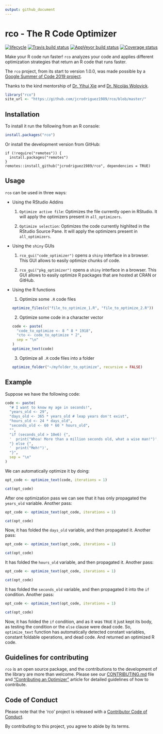 ```yaml
---
output: github_document
---
```


# rco - The R Code Optimizer

[![lifecycle](https://img.shields.io/badge/lifecycle-maturing-blue.svg)](https://www.tidyverse.org/lifecycle/#maturing)
[![Travis build status](https://travis-ci.org/jcrodriguez1989/rco.svg?branch=master)](https://travis-ci.org/jcrodriguez1989/rco)
[![AppVeyor build status](https://ci.appveyor.com/api/projects/status/github/jcrodriguez1989/rco?branch=master&svg=true)](https://ci.appveyor.com/project/jcrodriguez1989/rco)
[![Coverage status](https://codecov.io/gh/jcrodriguez1989/rco/branch/master/graph/badge.svg)](https://codecov.io/github/jcrodriguez1989/rco?branch=master)

Make your R code run faster!
`rco` analyzes your code and applies different optimization strategies that return an R code that runs faster.

The `rco` project, from its start to version 1.0.0, was made possible by a [Google Summer of Code 2019 project](https://summerofcode.withgoogle.com/archive/2019/projects/6300906386096128/).

Thanks to the kind mentorship of [Dr. Yihui Xie](https://yihui.name/en/) and [Dr. Nicolás Wolovick](https://cs.famaf.unc.edu.ar/~nicolasw/).

```r
library("rco")
site_url <- "https://github.com/jcrodriguez1989/rco/blob/master/"
```

## Installation

To install it run the following from an R console:

```r
install.packages("rco")
```

Or install the development version from GitHub:
```
if (!require("remotes")) {
  install.packages("remotes")
}
remotes::install_github("jcrodriguez1989/rco", dependencies = TRUE)
```

## Usage

`rco` can be used in three ways:

* Using the RStudio Addins

  1. `Optimize active file`: Optimizes the file currently open in RStudio. It will apply the optimizers present in `all_optimizers`.
  
  2. `Optimize selection`: Optimizes the code currently highlited in the RStudio Source Pane. It will apply the optimizers present in `all_optimizers`.

* Using the `shiny` GUIs

  1. `rco_gui("code_optimizer")` opens a `shiny` interface in a browser. This GUI allows to easily optimize chunks of code.
  
  2. `rco_gui("pkg_optimizer")` opens a `shiny` interface in a browser. This GUI allows to easily optimize R packages that are hosted at CRAN or GitHub.

* Using the R functions

  1. Optimize some `.R` code files
  
  ```r
  optimize_files(c("file_to_optimize_1.R", "file_to_optimize_2.R"))
  ```
  
  2. Optimize some code in a character vector
  
  ```r
  code <- paste(
    "code_to_optimize <- 8 ^ 8 * 1918",
    "cto <- code_to_optimize * 2",
    sep = "\n"
  )
  optimize_text(code)
  ```
  
  3. Optimize all `.R` code files into a folder
  
  ```r
  optimize_folder("~/myfolder_to_optimize", recursive = FALSE)
  ```
  

## Example

Suppose we have the following code:

```r
code <- paste(
  "# I want to know my age in seconds!",
  "years_old <- 29",
  "days_old <- 365 * years_old # leap years don't exist",
  "hours_old <- 24 * days_old",
  "seconds_old <- 60 * 60 * hours_old",
  "",
  "if (seconds_old > 10e6) {",
  '  print("Whoa! More than a million seconds old, what a wise man!")',
  "} else {",
  '  print("Meh!")',
  "}",
  sep = "\n"
)
```

We can automatically optimize it by doing:

```r
opt_code <- optimize_text(code, iterations = 1)
```

```r
cat(opt_code)
```

After one optimization pass we can see that it has only propagated the `years_old` variable. Another pass:

```r
opt_code <- optimize_text(opt_code, iterations = 1)
```

```r
cat(opt_code)
```

Now, it has folded the `days_old` variable, and then propagated it. Another pass:

```r
opt_code <- optimize_text(opt_code, iterations = 1)
```

```r
cat(opt_code)
```

It has folded the `hours_old` variable, and then propagated it. Another pass:

```r
opt_code <- optimize_text(opt_code, iterations = 1)
```

```r
cat(opt_code)
```

It has folded the `seconds_old` variable, and then propagated it into the `if` condition. Another pass:

```r
opt_code <- optimize_text(opt_code, iterations = 1)
```

```r
cat(opt_code)
```

Now, it has folded the `if` condition, and as it was `TRUE` it just kept its body, as testing the condition or the `else` clause were dead code.
So, `optimize_text` function has automatically detected constant variables, constant foldable operations, and dead code. And returned an optimized R code.

## Guidelines for contributing

`rco` is an open source package, and the contributions to the development of the library are more than welcome. Please see our [CONTRIBUTING.md](`r paste0(site_url, ".github/CONTRIBUTING.md")`) file and ["Contributing an Optimizer"](https://jcrodriguez1989.github.io/rco/articles/contributing-an-optimizer.html) article for detailed guidelines of how to contribute.

## Code of Conduct

Please note that the 'rco' project is released with a [Contributor Code of Conduct](`r paste0(site_url, "CODE_OF_CONDUCT.md")`).

By contributing to this project, you agree to abide by its terms.
